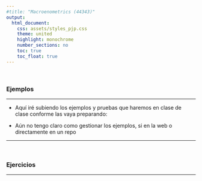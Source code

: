 ```yaml
---
#title: "Macroenometrics (44343)"
output:
  html_document:
    css: assets/styles_pjp.css
    theme: united
    highlight: monochrome 
    number_sections: no
    toc: true
    toc_float: true
---
```


<br>

### Ejemplos

-------------------

- Aquí iré subiendo los ejemplos y pruebas que haremos en clase de clase conforme las vaya preparando:

- Aún no tengo claro como gestionar los ejemplos, si en la web o directamente en un repo

--------------------------

<br>

### Ejercicios

-------------------

<br><br>
